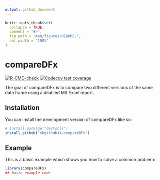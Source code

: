 ```yaml
---
output: github_document
---
```


<!-- README.md is generated from README.Rmd. Please edit that file -->

```r
knitr::opts_chunk$set(
  collapse = TRUE,
  comment = "#>",
  fig.path = "man/figures/README-",
  out.width = "100%"
)
```

# compareDFx

<!-- badges: start -->
[![R-CMD-check](https://github.com/skgithub14/compareDFx/actions/workflows/R-CMD-check.yaml/badge.svg)](https://github.com/skgithub14/compareDFx/actions/workflows/R-CMD-check.yaml)
[![Codecov test coverage](https://codecov.io/gh/skgithub14/compareDFx/branch/master/graph/badge.svg)](https://app.codecov.io/gh/skgithub14/compareDFx?branch=master)
<!-- badges: end -->

The goal of compareDFx is to compare two different versions of the same data frame using a deatiled MS Excel report.

## Installation

You can install the development version of compareDFx like so:

``` r
# install.package("devtools")
install_github("skgithub14/compareDFx")
```

## Example

This is a basic example which shows you how to solve a common problem:

```r
library(compareDFx)
## basic example code
```


